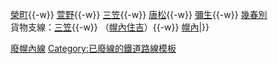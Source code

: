 {{鐵道路線
|模板名稱 = 幌內線
|名稱 = [[File:JR logo (hokkaido).svg|25px|北海道旅客鐵道|link=北海道旅客鐵道]] [[幌內線]]（廢線）
|代表色 = #2cb431
|背景色 = #DDDDDD
|車站列表 = [[岩見澤站|岩見澤]]{{-w}} [[榮町站 (岩見澤市)|榮町]]{{-w}} [[萱野站|萱野]]{{-w}} [[三笠站 (北海道)|三笠]]{{-w}} [[唐松站|唐松]]{{-w}} [[彌生站 (北海道)|彌生]]{{-w}} [[幾春別站|幾春別]]<br/>貨物支線：[[三笠站 (北海道)|三笠]]{{-w}} （[[幌內住吉站|幌內住吉]]）{{-w}} [[幌內站|幌內]]|}}<noinclude>
[[Category:北海道旅客鐵道路線模板|廢幌內線]]
[[Category:已廢線的鐵道路線模板]]
</noinclude>